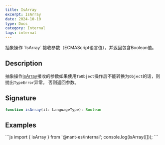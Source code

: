 ```yaml
---
title: IsArray
excerpt: IsArray
date: 2024-10-10
type: Docs
category: Internal
tags: internal
---
```



<Note>
  抽象操作 `IsArray` 接收参数（ECMAScript语言值），并返回包含Boolean值。
</Note>

## Description

抽象操作[isArray](https://tc39.es/ecma262/#sec-isarray)接收的参数如果使用`ToObject`操作后不能转换为`Object`的话，则抛出`TypeError`异常。 否则返回参数。

## Signature

```ts
function isArray(it: LanguageType): Boolean
```


## Examples

<Sandpack>
  ```js
  import { isArray } from '@nant-es/internal';
  console.log(isArray([]));
  ```
</Sandpack>